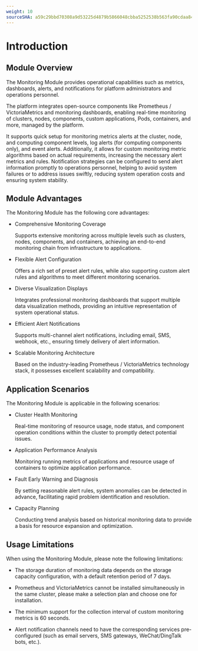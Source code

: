 ```yaml
---
weight: 10
sourceSHA: a59c29bbd70308a9d53225d4879b5866048cbba5252538b563fa90cdaa8413ae
---
```


# Introduction

## Module Overview

The Monitoring Module provides operational capabilities such as metrics, dashboards, alerts, and notifications for platform administrators and operations personnel.

The platform integrates open-source components like Prometheus / VictoriaMetrics and monitoring dashboards, enabling real-time monitoring of clusters, nodes, components, custom applications, Pods, containers, and more, managed by the platform.

It supports quick setup for monitoring metrics alerts at the cluster, node, and computing component levels, log alerts (for computing components only), and event alerts. Additionally, it allows for custom monitoring metric algorithms based on actual requirements, increasing the necessary alert metrics and rules. Notification strategies can be configured to send alert information promptly to operations personnel, helping to avoid system failures or to address issues swiftly, reducing system operation costs and ensuring system stability.

## Module Advantages

The Monitoring Module has the following core advantages:

- Comprehensive Monitoring Coverage

  Supports extensive monitoring across multiple levels such as clusters, nodes, components, and containers, achieving an end-to-end monitoring chain from infrastructure to applications.

- Flexible Alert Configuration

  Offers a rich set of preset alert rules, while also supporting custom alert rules and algorithms to meet different monitoring scenarios.

- Diverse Visualization Displays

  Integrates professional monitoring dashboards that support multiple data visualization methods, providing an intuitive representation of system operational status.

- Efficient Alert Notifications

  Supports multi-channel alert notifications, including email, SMS, webhook, etc., ensuring timely delivery of alert information.

- Scalable Monitoring Architecture

  Based on the industry-leading Prometheus / VictoriaMetrics technology stack, it possesses excellent scalability and compatibility.

## Application Scenarios

The Monitoring Module is applicable in the following scenarios:

- Cluster Health Monitoring

  Real-time monitoring of resource usage, node status, and component operation conditions within the cluster to promptly detect potential issues.

- Application Performance Analysis

  Monitoring running metrics of applications and resource usage of containers to optimize application performance.

- Fault Early Warning and Diagnosis

  By setting reasonable alert rules, system anomalies can be detected in advance, facilitating rapid problem identification and resolution.

- Capacity Planning

  Conducting trend analysis based on historical monitoring data to provide a basis for resource expansion and optimization.

## Usage Limitations

When using the Monitoring Module, please note the following limitations:

- The storage duration of monitoring data depends on the storage capacity configuration, with a default retention period of 7 days.

- Prometheus and VictoriaMetrics cannot be installed simultaneously in the same cluster, please make a selection plan and choose one for installation.

- The minimum support for the collection interval of custom monitoring metrics is 60 seconds.

- Alert notification channels need to have the corresponding services pre-configured (such as email servers, SMS gateways, WeChat/DingTalk bots, etc.).
